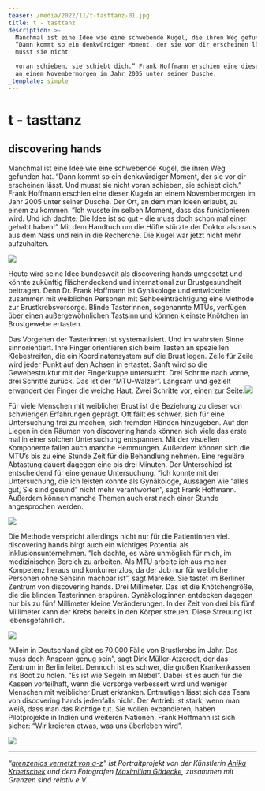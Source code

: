 ```yaml
---
teaser: /media/2022/11/t-tasttanz-01.jpg
title: t - tasttanz
description: >-
  Manchmal ist eine Idee wie eine schwebende Kugel, die ihren Weg gefunden hat.
  “Dann kommt so ein denkwürdiger Moment, der sie vor dir erscheinen lässt. Und
  musst sie nicht

  voran schieben, sie schiebt dich.” Frank Hoffmann erschien eine dieser Kugeln
  an einem Novembermorgen im Jahr 2005 unter seiner Dusche.
_template: simple
---
```


# t - tasttanz

## discovering hands

Manchmal ist eine Idee wie eine schwebende Kugel, die ihren Weg gefunden hat. “Dann kommt so ein denkwürdiger Moment, der sie vor dir erscheinen lässt. Und musst sie nicht voran schieben, sie schiebt dich.” Frank Hoffmann erschien eine dieser Kugeln an einem Novembermorgen im Jahr 2005 unter seiner Dusche. Der Ort, an dem man Ideen erlaubt, zu einem zu kommen. “Ich wusste im selben Moment, dass das funktionieren wird. Und ich dachte: Die Idee ist so gut - die muss doch schon mal einer gehabt haben!” Mit dem Handtuch um die Hüfte stürzte der Doktor also raus aus dem Nass und rein in die Recherche. Die Kugel war jetzt nicht mehr aufzuhalten.

![](/media/2022/11/01-1.jpg)

Heute wird seine Idee bundesweit als discovering hands umgesetzt und könnte zukünftig flächendeckend und international zur Brustgesundheit beitragen. Denn Dr. Frank Hoffmann ist Gynäkologe und entwickelte zusammen mit weiblichen Personen mit Sehbeeinträchtigung eine Methode zur Brustkrebsvorsorge. Blinde Tasterinnen, sogenannte MTUs, verfügen über einen außergewöhnlichen Tastsinn und können kleinste Knötchen im Brustgewebe ertasten.

Das Vorgehen der Tasterinnen ist systematisiert. Und im wahrsten Sinne sinnorientiert. Ihre Finger orientieren sich beim Tasten an speziellen Klebestreifen, die ein Koordinatensystem auf die Brust legen. Zeile für Zeile wird jeder Punkt auf den Achsen in ertastet. Sanft wird so die Gewebestruktur mit der Fingerkuppe untersucht. Drei Schritte nach vorne, drei Schritte zurück. Das ist der “MTU-Walzer”. Langsam und gezielt erwandert der Finger die weiche Haut. Zwei Schritte vor, einen zur Seite.![](/media/2022/11/02-1.jpg)

Für viele Menschen mit weiblicher Brust ist die Beziehung zu dieser von schwierigen Erfahrungen geprägt. Oft fällt es schwer, sich für eine Untersuchung frei zu machen, sich fremden Händen hinzugeben. Auf den Liegen in den Räumen von discovering hands können sich viele das erste mal in einer solchen Untersuchung entspannen. Mit der visuellen Komponente fallen auch manche Hemmungen. Außerdem können sich die MTU’s bis zu eine Stunde Zeit für die Behandlung nehmen. Eine reguläre Abtastung dauert dagegen eine bis drei Minuten. Der Unterschied ist entscheidend für eine genaue Untersuchung. “Ich konnte mit der Untersuchung, die ich leisten konnte als Gynäkologe, Aussagen wie “alles gut, Sie sind gesund” nicht mehr verantworten”, sagt Frank Hoffmann. Außerdem können manche Themen auch erst nach einer Stunde angesprochen werden.

![](/media/2022/11/03-1.jpg)

Die Methode verspricht allerdings nicht nur für die Patientinnen viel. discovering hands birgt auch ein wichtiges Potential als Inklusionsunternehmen. “Ich dachte, es wäre unmöglich für mich, im medizinischen Bereich zu arbeiten. Als MTU arbeite ich aus meiner Kompetenz heraus und konkurrenzlos, da der Job nur für weibliche Personen ohne Sehsinn machbar ist”, sagt Mareike. Sie tastet im Berliner Zentrum von discovering hands. Drei Millimeter. Das ist die Knötchengröße, die die blinden Tasterinnen erspüren. Gynäkolog\:innen entdecken dagegen nur bis zu fünf Millimeter kleine Veränderungen. In der Zeit von drei bis fünf Millimeter kann der Krebs bereits in den Körper streuen. Diese Streuung ist lebensgefährlich.

![](/media/2022/11/04.jpg)

“Allein in Deutschland gibt es 70.000 Fälle von Brustkrebs im Jahr. Das muss doch Ansporn genug sein”, sagt Dirk Müller-Atzerodt, der das Zentrum in Berlin leitet. Dennoch ist es schwer, die großen Krankenkassen ins Boot zu holen. “Es ist wie Segeln im Nebel”. Dabei ist es auch für die Kassen vorteilhaft, wenn die Vorsorge verbessert wird und weniger Menschen mit weiblicher Brust erkranken. Entmutigen lässt sich das Team von discovering hands jedenfalls nicht. Der Antrieb ist stark, wenn man weiß, dass man das Richtige tut. Sie wollen expandieren, haben Pilotprojekte in Indien und weiteren Nationen. Frank Hoffmann ist sich sicher: “Wir kreieren etwas, was uns überleben wird”.

![](/media/2022/11/05.jpg)

***

*“[grenzenlos vernetzt von a-z](/aktivitaeten/gsr-medienportal/grenzenlos-vernetzt/grenzenlos-vernetzt)” ist Portraitprojekt von der Künstlerin* *[Anika Krbetschek](/aktivitaeten/gsr-medienportal/grenzenlos-vernetzt/www.anikakrb.com)* *und dem Fotografen* *[Maximilian Gödecke](/aktivitaeten/gsr-medienportal/grenzenlos-vernetzt/www.max-goedecke.de), zusammen mit Grenzen sind relativ e.V..*
